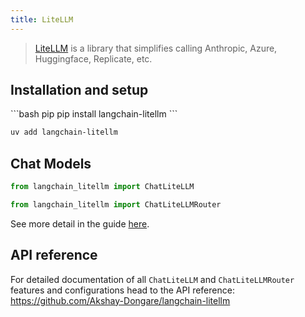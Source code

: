 ```yaml
---
title: LiteLLM
---
```


>[LiteLLM](https://github.com/BerriAI/litellm) is a library that simplifies calling Anthropic, Azure, Huggingface, Replicate, etc.

## Installation and setup

<CodeGroup>
```bash pip
pip install langchain-litellm
```

```bash uv
uv add langchain-litellm
```
</CodeGroup>

## Chat Models
```python
from langchain_litellm import ChatLiteLLM
```
```python
from langchain_litellm import ChatLiteLLMRouter
```
See more detail in the guide [here](/oss/python/integrations/chat/litellm).

## API reference
For detailed documentation of all `ChatLiteLLM` and `ChatLiteLLMRouter` features and configurations head to the API reference: https://github.com/Akshay-Dongare/langchain-litellm
